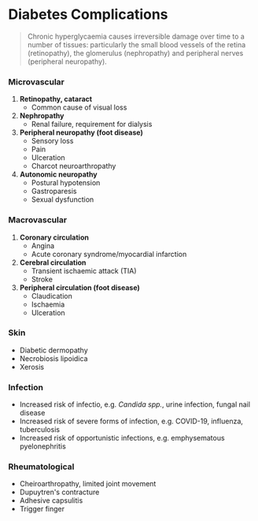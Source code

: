 # Diabetes Complications

> Chronic hyperglycaemia causes irreversible damage over time to a number of tissues: particularly the small blood vessels of the retina (retinopathy), the glomerulus (nephropathy) and peripheral nerves (peripheral neuropathy).

### Microvascular

1. **Retinopathy, cataract**
   - Common cause of visual loss
1. **Nephropathy**
   - Renal failure, requirement for dialysis
1. **Peripheral neuropathy (foot disease)**
   - Sensory loss
   - Pain
   - Ulceration
   - Charcot neuroarthropathy
1. **Autonomic neuropathy**
   - Postural hypotension
   - Gastroparesis
   - Sexual dysfunction

### Macrovascular

1. **Coronary circulation**
   - Angina
   - Acute coronary syndrome/myocardial infarction
1. **Cerebral circulation**
   - Transient ischaemic attack (TIA)
   - Stroke
1. **Peripheral circulation (foot disease)**
   - Claudication
   - Ischaemia
   - Ulceration

### Skin

- Diabetic dermopathy
- Necrobiosis lipoidica
- Xerosis

### Infection

- Increased risk of infectio, e.g. _Candida spp._, urine infection, fungal nail disease
- Increased risk of severe forms of infection, e.g. COVID-19, influenza, tuberculosis
- Increased risk of opportunistic infections, e.g. emphysematous pyelonephritis

### Rheumatological

- Cheiroarthropathy, limited joint movement
- Dupuytren's contracture
- Adhesive capsulitis
- Trigger finger
